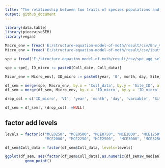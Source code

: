 ```yaml
---
title: "The relationship between two traits of species populations and environmental variables"
output: github_document
---
```


```r
library(data.table)
library(piecewiseSEM)
library(vegan)
```

```r
Macro_env = fread('E:/structure-equation-model-of-moth/result/csv/Env_variables.csv')
Micro_env = fread('E:/structure-equation-model-of-moth/result/csv/ibutton_data_merge_20150720_20150828.csv')

spe = fread('E:/structure-equation-model-of-moth/result/csv/spe_agg_select.csv')

spe = spe[, ID_micro := paste0(Coll_date, Coll_data)]

Micor_env = Micro_env[, ID_micro := paste0(year, '0', month, day, Site_ID)]

df_sem = merge(spe, Macro_env, by.x = 'Coll_data', by.y = 'Site_ID', all.x=TRUE)
df_sem = merge(df_sem, Micro_env, by.x = 'ID_micro', by.y = 'ID_micro', all.x=TRUE)

drop_col = c('ID_micro', 'V1', 'year', 'month', 'day', 'variable', 'Site_ID')

df_sem = df_sem[, (drop_col) :=NULL]

```

## factor add levels
```r
levels = factor(c("MCE0250", "MCE0500", "MCE0750", "MCE1000", "MCE1250", "MCE1500", "MCE1750",  
                  "MCE2000", "MCE2250", "MCE2500",  "MCE3000", "MCE3250"))

df_sem$Coll_data = factor(df_sem$Coll_data, levels=levels)


```

```r
ggplot(df_sem, aes(factor(df_sem$Coll_data),as.numeric(df_sem$w_median)))+
         geom_point()


```

